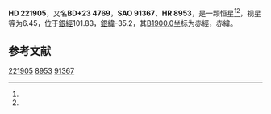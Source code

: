 {{Starbox begin
| name = HD 221905
}}
{{Starbox observe
| epoch = [[J2000.0|J2000.0]]
| constell = {{星座名待查}}<ref name=SIMBAD>{{cite web
 | url=http://simbad.u-strasbg.fr/simbad/sim-id?Ident=HR+8953
 | title=Pulsating variable Star
 | publisher=Centre de Données astronomiques de Strasbourg
 | work=SIMBAD
 | accessdate=2012-07-13
 | archive-date=2016-03-16
 | archive-url=https://web.archive.org/web/20160316155229/http://simbad.u-strasbg.fr/simbad/sim-id?Ident=HR+8953
 | dead-url=no
 }}</ref><ref name=DATA>{{cite web
 | url=http://vizier.u-strasbg.fr/viz-bin/VizieR-5?-out.add=.&-source=5050&-corr=PK=HR&-out.max=9999&HR=8953
 | title=VizieR Detailed Page
 | accessdate=2012-07-13
 | archive-date=2016-03-05
 | archive-url=https://web.archive.org/web/20160305002607/http://vizier.u-strasbg.fr/viz-bin/VizieR-5?-out.add=.&-source=5050&-corr=PK=HR&-out.max=9999&HR=8953
 | dead-url=no
 }}</ref>
| 星官 = 
| ra = {{RA|23|35|55.9}}<ref name=SIMBAD /><ref name=DATA />
| dec = {{DEC|+24|33|40}}<ref name=SIMBAD /><ref name=DATA />
| appmag_v = 6.45<ref name=SIMBAD /><ref name=DATA />
}}
{{Starbox character
| class = M1III<ref name=SIMBAD /><ref name=DATA />
| b-v = 1.73<ref name=SIMBAD /><ref name=DATA />
| u-b = 2.01<ref name=SIMBAD /><ref name=DATA />
| r-i = <ref name=SIMBAD /><ref name=DATA />
| variable = 
}}
{{Starbox astrometry
| radial_v = 2.01
| prop_mo_ra = -12
| parallax = 
| p_error = 
}}
{{Starbox catalog
| names =BD+23 4769，[[SAO星表|SAO]] 91367，[[HD星表|HD]] 221905，[[HR星表|HR]] 8953}}
{{Starbox reference |Simbad=HR+8953}}
{{Starbox end}}

'''HD 221905'''，又名'''BD+23 4769'''，'''SAO 91367'''、'''HR 8953'''，是一颗恒星<ref name=SIMBAD /><ref name=DATA />，视星等为6.45，位于[[銀道座標系|銀經]]101.83，[[銀道座標系|銀緯]]-35.2，其[[B1900.0|B1900.0]]坐标为赤經{{RA|23|30|55.5}}，赤緯{{DEC|+24|-35.2|28}}。

== 参考文献 ==
{{reflist}}

{{star-stub}}

[[Category:HD和HDE天體|221905]]
[[Category:HR天體|8953]]
[[Category:SAO天體|91367]]